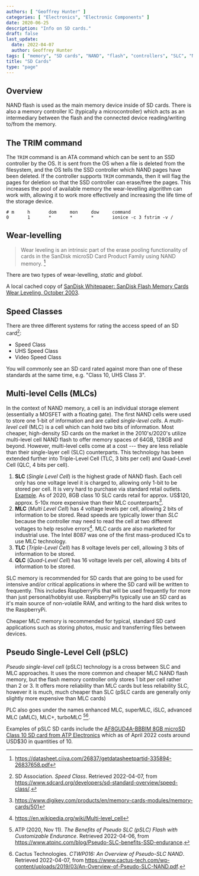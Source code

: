 ```yaml
---
authors: [ "Geoffrey Hunter" ]
categories: [ "Electronics", "Electronic Components" ]
date: 2020-06-25
description: "Info on SD cards."
draft: false
last_update:
  date: 2022-04-07
  author: Geoffrey Hunter
tags: [ "memory", "SD cards", "NAND", "flash", "controllers", "SLC", "MLC", "pSLC", "TRIM", "wear-levelling", "MOSFETs", "speed classes" ]
title: "SD Cards"
type: "page"
---
```



## Overview

NAND flash is used as the main memory device inside of SD cards. There is also a memory controller IC (typically a microcontroller) which acts as an intermediary between the flash and the connected device reading/writing to/from the memory.

## The TRIM command

The `TRIM` command is an ATA command which can be sent to an SSD controller by the OS. It is sent from the OS when a file is deleted from the filesystem, and the OS tells the SSD controller which NAND pages have been deleted. If the controller supports `TRIM` commands, then it will flag the pages for deletion so that the SSD controller can erase/free the pages. This increases the pool of available memory the wear-levelling algorithm can work with, allowing it to work more effectively and increasing the life time of the storage device.

```text
# m     h       dom     mon     dow     command
0       1       *       *       *       ionice -c 3 fstrim -v /
```

## Wear-levelling

> Wear leveling is an intrinsic part of the erase pooling functionality of cards in the SanDisk microSD Card Product Family using NAND memory. [^bib-sandisk-sd-oem-product-manual]

There are two types of wear-levelling, _static_ and _global_.

A local cached copy of [SanDisk Whitepaper: SanDisk Flash Memory Cards Wear Leveling, October 2003](_assets/sandisk-white-paper-flash-memory-cards-wear-leveling.pdf).

## Speed Classes

There are three different systems for rating the access speed of an SD card[^bib-sdcard-speed-class]:

* Speed Class
* UHS Speed Class
* Video Speed Class

You will commonly see an SD card rated against more than one of these standards at the same time, e.g. "Class 10, UHS Class 3".

## Multi-level Cells (MLCs)

In the context of NAND memory, a cell is an individual storage element (essentially a MOSFET with a floating gate). The first NAND cells were used to store one 1-bit of information and are called _single-level cells_. A _multi-level cell_ (MLC) is a cell which can hold two bits of information. Most cheaper, high-density SD cards on the market in the 2010's/2020's utilize multi-level cell NAND flash to offer memory spaces of 64GB, 128GB and beyond. However, multi-level cells come at a cost --- they are less reliable than their single-layer cell (SLC) counterparts. This technology has been extended further into Triple-Level Cell (TLC, 3 bits per cell) and Quad-Level Cell (QLC, 4 bits per cell).

1. **SLC** (_Single Level Cell_) is the highest grade of NAND flash. Each cell only has one voltage level it is charged to, allowing only 1-bit to be stored per cell. It is very hard to purchase via standard retail outlets. [Example](https://nz.rs-online.com/web/p/micro-sd-cards/1448058/). As of 2020, 8GB class 10 SLC cards retail for approx. US$120, approx. 5-10x more expensive than their MLC counterparts[^bib-digikey-sd-memory-cards-section].
1. **MLC** (_Multi Level Cell_) has 4 voltage levels per cell, allowing 2 bits of information to be stored. Read speeds are typically lower than _SLC_ because the controller may need to read the cell at two different voltages to help resolve errors[^bib-wikipedia-multi-level-cell]. MLC cards are also marketed for industrial use. The Intel 8087 was one of the first mass-produced ICs to use MLC technology.
1. **TLC** (_Triple-Level Cell_) has 8 voltage levels per cell, allowing 3 bits of information to be stored.
1. **QLC** (_Quad-Level Cell_) has 16 voltage levels per cell, allowing 4 bits of information to be stored.

SLC memory is recommended for SD cards that are going to be used for intensive and/or critical applications in where the SD card will be written to frequently. This includes RaspberryPis that will be used frequently for more than just personal/hobbyist use. RaspberryPis typically use an SD card as it's main source of non-volatile RAM, and writing to the hard disk writes to the RaspberryPi.

Cheaper MLC memory is recommended for typical, standard SD card applications such as storing photos, music and transferring files between devices.

## Pseudo Single-Level Cell (pSLC)

_Pseudo single-level cell_ (pSLC) technology is a cross between SLC and MLC approaches. It uses the more common and cheaper MLC NAND flash memory, but the flash memory controller only stores 1 bit per cell rather than 2 or 3. It offers more reliability than MLC cards but less reliability SLC, however it is much, much cheaper than SLC (pSLC cards are generally only slightly more expensive than MLC cards)

PLC also goes under the names enhanced MLC, superMLC, iSLC, advanced MLC (aMLC), MLC+, turboMLC [^bib-atp-pslc][^bib-cactus-tech-pslc-overview].

Examples of pSLC SD cards include the [AF8GUD4A-BBBIM 8GB microSD Class 10 SD card from ATP Electronics](https://www.digikey.com/en/products/detail/atp-electronics-inc/AF8GUD4A-BBBIM/12336488) which as of April 2022 costs around USD$30 in quantities of 10.

[^bib-sandisk-sd-oem-product-manual]:  https://datasheet.ciiva.com/26837/getdatasheetpartid-335894-26837658.pdf
[^bib-wikipedia-multi-level-cell]:  https://en.wikipedia.org/wiki/Multi-level_cell
[^bib-digikey-sd-memory-cards-section]:  https://www.digikey.com/products/en/memory-cards-modules/memory-cards/501
[^bib-atp-pslc]:  ATP (2020, Nov 11). _The Benefits of Pseudo SLC (pSLC) Flash with Customizable Endurance_. Retrieved 2022-04-06, from https://www.atpinc.com/blog/Pseudo-SLC-benefits-SSD-endurance.
[^bib-cactus-tech-pslc-overview]:  Cactus Technologies. _CTWP016: An Overview of Pseudo-SLC NAND_. Retrieved 2022-04-07, from https://www.cactus-tech.com/wp-content/uploads/2019/03/An-Overview-of-Pseudo-SLC-NAND.pdf.
[^bib-sdcard-speed-class]:  SD Association. _Speed Class_. Retrieved 2022-04-07, from https://www.sdcard.org/developers/sd-standard-overview/speed-class/.
